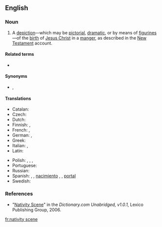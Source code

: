 ==English==
{{wikipedia}}

===Noun===
{{en-noun}}

# {{lb|en|Christianity}} A [[depiction]]—which may be [[pictorial]], [[dramatic]], or by means of [[figurine]]s—of the [[birth]] of [[Jesus Christ]] in a [[manger]], as described in the [[New Testament]] account.

====Related terms====
* {{l|en|nativity play}}

====Synonyms====
* {{l|en|crèche}}, {{l|en|creche}}

====Translations====
{{trans-top|nativity scene}}
* Catalan: {{t+|ca|pessebre}}
* Czech: {{t+|cs|betlém}} {{qualifier|model}}
* Dutch: {{t+|nl|kerststal}}
* Finnish: {{t|fi|jouluseimi}}, {{t+|fi|seimi}}
* French: {{t|fr|Crèche de Noël}}, {{t+|fr|crèche}}
* German: {{t+|de|Weihnachtskrippe|f}}, {{t+|de|Krippe|f}}
* Greek: {{t+|el|φάτνη|f}}
* Italian: {{t+|it|presepe|m}}, {{t+|it|presepio|m}}
* Latin: {{t+|la|praesepe}}
{{trans-mid}}
* Polish: {{t+|pl|betlejka|f}}, {{t+|pl|szopka|f}}, {{t+|pl|stajenka|f}}, {{t+|pl|żłóbek|m}}
* Portuguese: {{t+|pt|presépio}}
* Russian: {{t|ru|рожде́ственский верте́п|m}}
* Spanish: {{t+|es|belén|m}}, {{qualifier|Spain}}, [[nacimiento]] {{g|m}} {{qualifier|El Salvador|Chile|Guatemala|Honduras|Mexico|Nicaragua|Panama|Peru|Venezuelan standard usage}}, {{t+|es|pesebre|m}} {{qualifier|Argentina|Bolivia|Colombia|Ecuador|Northeastern Spain|Paraguay|Uruguay|Western Venezuela}}, [[portal]] {{g|m}} {{qualifier|Costa Rica}}
* Swedish: {{t|sv|julkrubba|c}}
{{trans-bottom}}

===References===
* "[http://dictionary.reference.com/search?r=2&q=Nativity%20Scene Nativity Scene]" in the ''Dictionary.com Unabridged, v1.0.1'', Lexico Publishing Group, 2006.

[[fr:nativity scene]]